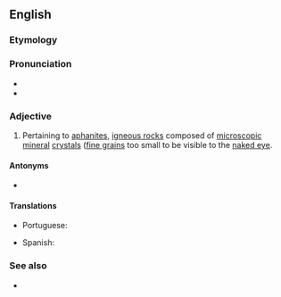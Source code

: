 ==English==

===Etymology===
{{suffix|en|aphanite|ic}}

===Pronunciation===
* {{IPA|en|/ˌæf.əˈnɪt.ɪk/}}
* {{rhymes|en|ɪtɪk|s=4}}

===Adjective===
{{en-adj}}

# {{lb|en|geology|petrology}} Pertaining to [[aphanite]]s, [[igneous rock]]s composed of [[microscopic]] [[mineral]] [[crystal]]s ([[fine-grained|fine grains]] too small to be visible to the [[naked eye]].

====Antonyms====
* {{l|en|phaneritic}}

====Translations====
{{trans-top|having crystals too fine to be seen by the naked eye}}
* Portuguese: {{t|pt|afanítico}}
{{trans-mid}}
* Spanish: {{t+|es|afanítico|m}}
{{trans-bottom}}

===See also===
* {{projectlink/Wikipedia|aphanite}}